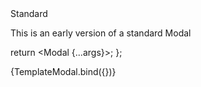 
<Meta title="Modal" />

<Story name="Standrad">
  <Modal title={'standard'} full={false} large={false} isOpen={true} showClose={true}>
    <Stack gap={4} direction="column">
      <Heading>Standard</Heading>
        <p className="text-xs">
          This is an early version of a standard Modal
        </p>
    </Stack>
  </Modal>
</Story>

<ArgsTable of={Modal} />

  return <Modal {...args}></Modal>;
};

<Canvas>
  <Story
    name="Primary"
    args={{
      title: 'primary',
      isOpen: true,
    }}
  >
    {TemplateModal.bind({})}
  </Story>
</Canvas>
